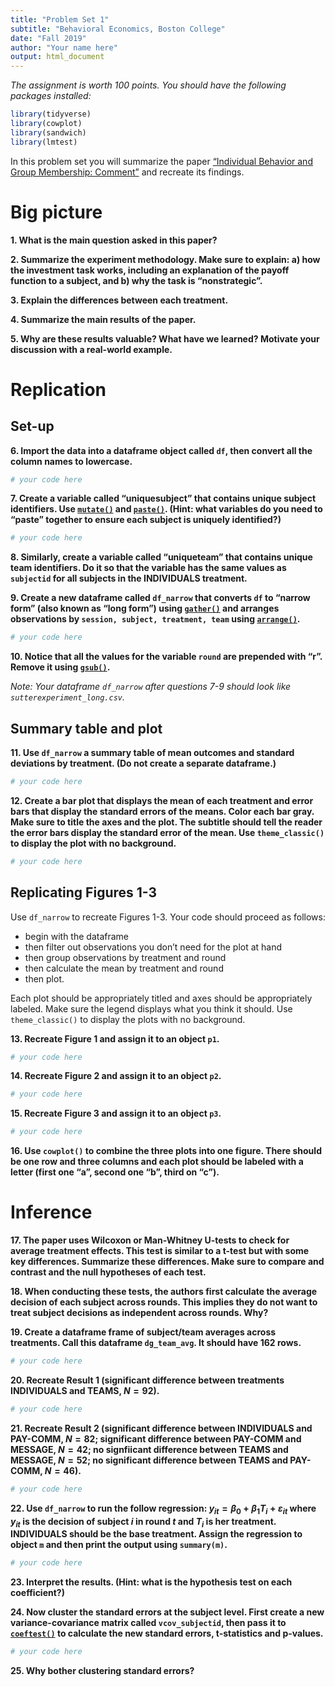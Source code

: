 ```yaml
---
title: "Problem Set 1"
subtitle: "Behavioral Economics, Boston College"
date: "Fall 2019"
author: "Your name here"
output: html_document
---
```


*The assignment is worth 100 points. You should have the following packages installed:*

```r
library(tidyverse)
library(cowplot)
library(sandwich)
library(lmtest)
```

In this problem set you will summarize the paper ["Individual Behavior and Group Membership: Comment"](https://www.aeaweb.org/articles?id=10.1257/aer.99.5.2247) and recreate its findings. 

# Big picture

**1. What is the main question asked in this paper?**

**2. Summarize the experiment methodology. Make sure to explain: a) how the investment task works, including an explanation of the payoff function to a subject, and b) why the task is "nonstrategic".**
  
**3. Explain the differences between each treatment.**

**4. Summarize the main results of the paper.**

**5. Why are these results valuable? What have we learned? Motivate your discussion with a real-world example.**


# Replication

## Set-up

**6. Import the data into a dataframe object called `df`, then convert all the column names to lowercase.**

```r
# your code here
```

**7. Create a variable called "uniquesubject" that contains unique subject identifiers. Use [`mutate()`](https://dplyr.tidyverse.org/reference/mutate.html) and [`paste()`](https://stat.ethz.ch/R-manual/R-devel/library/base/html/paste.html). (Hint: what variables do you need to "paste" together to ensure each subject is uniquely identified?)**

```r
# your code here
```

**8. Similarly, create a variable called "uniqueteam" that contains unique team identifiers. Do it so that the variable has the same values as `subjectid` for all subjects in the INDIVIDUALS treatment.**

**9. Create a new dataframe called `df_narrow` that converts `df` to "narrow form" (also known as "long form") using [`gather()`](https://tidyr.tidyverse.org/reference/gather.html) and arranges observations by `session, subject, treatment, team` using [`arrange()`](https://dplyr.tidyverse.org/reference/arrange.html).**

```r
# your code here
```


**10. Notice that all the values for the variable `round` are prepended with "r". Remove it using [`gsub()`](https://astrostatistics.psu.edu/su07/R/html/base/html/grep.html).**

*Note: Your dataframe `df_narrow` after questions 7-9 should look like `sutterexperiment_long.csv`.*

## Summary table and plot

**11. Use `df_narrow` a summary table of mean outcomes and standard deviations by treatment. (Do not create a separate dataframe.)**

```r
# your code here
```

**12. Create a bar plot that displays the mean of each treatment and error bars that display the standard errors of the means. Color each bar gray. Make sure to title the axes and the plot. The subtitle should tell the reader the error bars display the standard error of the mean. Use `theme_classic()` to display the plot with no background.**

```r
# your code here
```


## Replicating Figures 1-3

Use `df_narrow` to recreate Figures 1-3. Your code should proceed as follows:

* begin with the dataframe
* then filter out observations you don't need for the plot at hand
* then group observations by treatment and round 
* then calculate the mean by treatment and round
* then plot. 

Each plot should be appropriately titled and axes should be appropriately labeled. Make sure the legend displays what you think it should. Use `theme_classic()` to display the plots with no background. 

**13. Recreate Figure 1 and assign it to an object `p1`.**

```r
# your code here
```

**14. Recreate Figure 2 and assign it to an object `p2`.**

```r
# your code here
```

**15. Recreate Figure 3 and assign it to an object `p3`.**

```r
# your code here
```

**16. Use `cowplot()` to combine the three plots into one figure. There should be one row and three columns and each plot should be labeled with a letter (first one "a", second one "b", third on "c").**

# Inference

**17. The paper uses Wilcoxon or Man-Whitney U-tests to check for average treatment effects. This test is similar to a t-test but with some key differences. Summarize these differences. Make sure to compare and contrast and the null hypotheses of each test.**


**18. When conducting these tests, the authors first calculate the average decision of each subject across rounds. This implies they do not want to treat subject decisions as independent across rounds. Why?**

**19. Create a dataframe frame of subject/team averages across treatments. Call this dataframe `dg_team_avg`. It should have 162 rows.**

```r
# your code here
```

**20. Recreate Result 1 (significant difference between treatments INDIVIDUALS and TEAMS, $N=92$).**

```r
# your code here
```

**21. Recreate Result 2 (significant difference between INDIVIDUALS and PAY-COMM, $N=82$; significant difference between PAY-COMM and MESSAGE, $N=42$; no signfiicant difference between TEAMS and MESSAGE, $N=52$; no significant difference between TEAMS and PAY-COMM, $N=46$).**

```r
# your code here
```


**22. Use `df_narrow` to run the follow regression: $y_{it} = \beta_0 + \beta_1T_i + \varepsilon_{it}$ where $y_{it}$ is the decision of subject $i$ in round $t$ and $T_i$ is her treatment. INDIVIDUALS should be the base treatment. Assign the regression to object `m` and then print the output using `summary(m)`.**

```r
# your code here
```

**23. Interpret the results. (Hint: what is the hypothesis test on each coefficient?)**

**24. Now cluster the standard errors at the subject level. First create a new variance-covariance matrix called `vcov_subjectid`, then pass it to [`coeftest()`](https://www.rdocumentation.org/packages/lmtest/versions/0.9-37/topics/coeftest) to calculate the new standard errors, t-statistics and p-values.**

```r
# your code here
```

**25. Why bother clustering standard errors?**